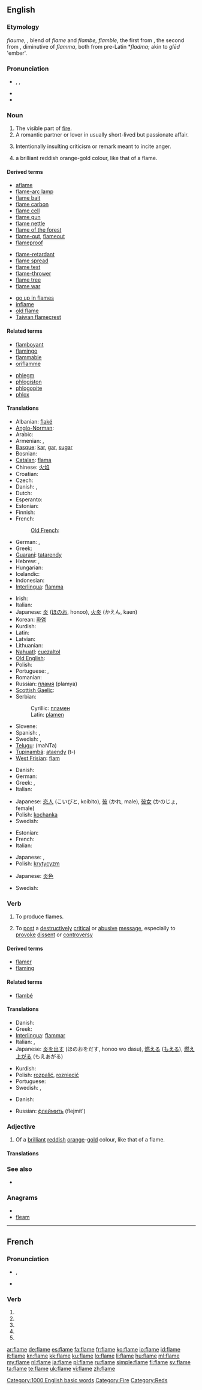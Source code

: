 {{also|flamé}}
==English==

===Etymology===
{{etyl|enm}} ''flaume'', {{term|flaumbe||lang=enm}}, blend of {{etyl|xno}} ''flame'' and ''flambe, flamble'', the first from {{etyl|la}} {{term|flamma|lang=la}}, the second from {{etyl|la}} {{term|flammula||lang=la}}, diminutive of ''flamma'', both from pre-Latin *''fladma''; akin to {{etyl|ang|-}} ''glēd'' 'ember'.

===Pronunciation===
* {{enPR|flām}}, {{IPA|/fleɪm/}}, {{SAMPA|/fleIm/}}
* {{audio|en-us-flame.ogg|Audio (US)}}
* {{rhymes|eɪm}}

===Noun===
{{en-noun}}

# The visible part of [[fire]].
# A romantic partner or lover in usually short-lived but passionate affair.
# {{internet}} Intentionally insulting criticism or remark meant to incite anger.
# a brilliant reddish orange-gold colour, like that of a flame.
#: {{color panel|E82D14}}

====Derived terms====
{{rel-top|Terms derived from the noun ''flame''}}
* [[aflame]]
* [[flame-arc lamp]]
* [[flame bait]]
* [[flame carbon]]
* [[flame cell]]
* [[flame gun]]
* [[flame nettle]]
* [[flame of the forest]]
* [[flame-out]], [[flameout]]
* [[flameproof]]
{{rel-mid}}
* [[flame-retardant]]
* [[flame spread]]
* [[flame test]]
* [[flame-thrower]]
* [[flame tree]]
* [[flame war]]
<!--from the adjective "flaming": * [[flaming sword]]-->
* [[go up in flames]]
* [[inflame]]
* [[old flame]]
* [[Taiwan flamecrest]]
{{rel-bottom}}

====Related terms====
{{rel-top|Terms related to the noun ''flame''}}
* [[flamboyant]]<!--from French "flamboyant", meaning "flaming"-->
* [[flamingo]]
* [[flammable]]<!--from Latin-->
* [[oriflamme]]<!--from Old French-->
{{rel-mid}}
* [[phlegm]]
* [[phlogiston]]
* [[phlogopite]]
* [[phlox]]
{{rel-bottom}}
<!--not etymologically related

====Related terms====
{{top3}}
* [[blaze]]
* [[chamiso]]
* [[coleus]]
* [[combustion]]
* [[fire]]
{{mid3}}
* [[flare]]
* [[incendiary]]
{{mid3}}
{{bottom}}
-->

====Translations====
{{trans-top|visible part of fire}}
* Albanian: [[flakë]] {{f}}
* [[Anglo-Norman]]: {{tø|xno|flamme|f}}
* Arabic: {{t|ar|لهب|m|tr=lahb}}
* Armenian: {{t+|hy|բոց|tr=boc'}}, {{t-|hy|հուր|tr=hur}}
* [[Basque]]: [[kar]], [[gar]], [[su]][[gar]]
* Bosnian: {{t-|bs|plamen|m}}
* [[Catalan]]: [[flama]] {{f}}
* Chinese: [[火焰]]
* Croatian: {{t-|hr|plamen|m}}
* Czech: {{t-|cs|plamen|m}}
* Danish: {{t-|da|flamme|c}}, {{t-|da|lue|c}}
* Dutch: {{t+|nl|vlam|f}}
* Esperanto: {{t-|eo|flamo|xs=Esperanto}}
* Estonian: {{t-|et|leek}}
* Finnish: {{t+|fi|liekki}}
* French: {{t+|fr|flamme|f}}
*: [[Old French]]: {{tø|fro|flamme|f}}
* German: {{t+|de|Flamme|f}}, {{t+|de|Lohe}}
* Greek: {{t+|el|φλόγα|f}}
* [[Guaraní]]: [[tata]][[rendy]]
* Hebrew: {{t+|he|להבה|f}}, {{t+|he|אש|f|alt=אֵשׁ}}
* Hungarian: {{t+|hu|láng}}
* Icelandic: {{t+|is|logi|m}}
* Indonesian: {{t-|id|nyala|xs=Indonesian}}
* [[Interlingua]]: [[flamma]]
{{trans-mid}}
* Irish: {{t+|ga|lasair|f|xs=Irish}}
* Italian: {{t+|it|fiamma|f}}
* Japanese: [[炎]] ([[ほのお]], honoo), [[火炎]] (かえん, kaen)
* Korean: [[화염]]
* Kurdish: {{ku-Arab|[[بڵێسه‌]]}}
* Latin: {{t-|la|flamma|f}}
* Latvian: {{t|lv|liesma|f}}
* Lithuanian: {{t|lt|liepsna|f}}
* [[Nahuatl]]: [[cuezaltol]]
* [[Old English]]: {{t-|ang|lig|alt=līġ|xs=Old English}}
* Polish: {{t-|pl|płomień|m}}
* Portuguese: {{t+|pt|chama|f}}, {{t+|pt|flama|f}}
* Romanian: {{t-|ro|flacără|f}}
* Russian: [[пламя]] {{n}} (plamya)
* [[Scottish Gaelic]]: {{t-|gd|lasair|f|xs=Scottish Gaelic}}
* Serbian:
*: Cyrillic: [[пламен#Serbian|пламен]] {{m}}
*: Latin: [[plamen#Serbian|plamen]] {{m}}
* Slovene: {{t+|sl|plamen|m}}
* Spanish: {{t-|es|flama|f}}, {{t+|es|llama}}
* Swedish: {{t+|sv|flamma|c}},  {{t+|sv|låga|c}}
* [[Telugu]]: {{t|te|మంట}} (maNTa)
* [[Tupinambá]]: [[ataendy]] (t-)
* [[West Frisian]]: [[flam]]
{{trans-bottom}}

{{trans-top|romantic partner}}
* Danish: {{t-|da|flamme|c}}
* German: {{t+|de|Flamme|f}}
* Greek: {{t+|el|έρωτας|m|tr=érotas}},  {{t+|el|αίσθημα|n|tr=ésθima}}
* Italian: {{t+|it|fiamma|f}}
{{trans-mid}}
* Japanese: [[恋人]] (こいびと, koibito), [[彼]] (かれ, male), [[彼女]] (かのじょ, female)
* Polish: [[kochanka]] {{f}}
* Swedish: {{t+|sv|flamma|c}}
{{trans-bottom}}

{{trans-top|criticism}}
* Estonian: {{t-|et|leim}}
* French: {{t|fr|polémique|f}}
* Italian: {{t+|it|flame|m}}
{{trans-mid}}
* Japanese: {{t+|ja|叩く}}, {{t+|ja|フレーム}}
* Polish: [[krytycyzm]] {{m}}
{{trans-bottom}}

{{trans-top|colour}}
* Japanese: [[炎色]]
{{trans-mid}}
* Swedish: {{t+|sv|brandgul}}
{{trans-bottom}}

===Verb===
{{en-verb|flam|ing}}

# To produce flames.
# {{internet}} To [[post]] a [[destructively]] [[critical]] or [[abusive]] [[message]], especially to [[provoke]] [[dissent]] or [[controversy]]

====Derived terms====
* [[flamer]]
* [[flaming]]

====Related terms====
* [[flambé]]<!--from French-->

====Translations====
{{trans-top|make fire}}
* Danish: {{t-|da|flamme}}
* Greek: {{t|el|φλέγομαι|tr=flégome}}
* [[Interlingua]]: [[flammar]]
* Italian: {{t-|it|fiammeggiare}}, {{t-|it|infiammare}}
* Japanese: [[炎]]を[[出す]] (ほのおをだす, honoo wo dasu), [[燃える]] ([[もえる]]), [[燃え上がる]] (もえあがる)
{{trans-mid}}
* Kurdish: {{ku-Arab|[[ئاگرگرتن]]}}
* Polish: [[rozpalić]], [[rozniecić]]
* Portuguese: {{t+|pt|inflamar}}
* Swedish: {{t+|sv|flamma}}, {{t|sv|flamma upp}}
{{trans-bottom}}

{{trans-top|post a critical or abusive message on the Internet}}
* Danish: {{t-|da|blusse}}
{{trans-mid}}
* Russian: [[флеймить]] (flejmít')
{{trans-bottom}}

===Adjective===
{{en-adj|-}}

# Of a [[brilliant]] [[reddish]] [[orange]]-[[gold]] colour, like that of a flame.

====Translations====
{{trans-top|colour}}
{{trans-mid}}
{{trans-bottom}}

===See also===
* {{list|en|reds}}

===Anagrams===
* {{alphagram|aeflm}}
* [[fleam#English|fleam]]

[[Category:1000 English basic words]]
[[Category:Fire]]
[[Category:Reds]]

----

==French==

===Pronunciation===
* {{IPA|lang=fr|/flam/}}, {{X-SAMPA|/flam/|lang=fr}}
* {{homophones|flament|flames|lang=fr}}

===Verb===
{{fr-verb-form}}

# {{conjugation of|flamer||1|s|pres|ind|lang=fr}}
# {{conjugation of|flamer||3|s|pres|ind|lang=fr}}
# {{conjugation of|flamer||1|s|pres|sub|lang=fr}}
# {{conjugation of|flamer||1|s|pres|sub|lang=fr}}
# {{conjugation of|flamer||2|s|imp|lang=fr}}

[[ar:flame]]
[[de:flame]]
[[es:flame]]
[[fa:flame]]
[[fr:flame]]
[[ko:flame]]
[[io:flame]]
[[id:flame]]
[[it:flame]]
[[kn:flame]]
[[kk:flame]]
[[ku:flame]]
[[lo:flame]]
[[li:flame]]
[[hu:flame]]
[[ml:flame]]
[[my:flame]]
[[nl:flame]]
[[ja:flame]]
[[pl:flame]]
[[ru:flame]]
[[simple:flame]]
[[fi:flame]]
[[sv:flame]]
[[ta:flame]]
[[te:flame]]
[[uk:flame]]
[[vi:flame]]
[[zh:flame]]
